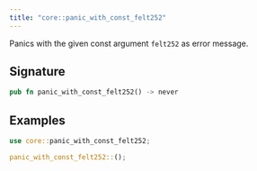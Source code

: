 ```yaml
---
title: "core::panic_with_const_felt252"
---
```


Panics with the given const argument `felt252` as error message.

## Signature

```rust
pub fn panic_with_const_felt252() -> never
```




## Examples

```rust
use core::panic_with_const_felt252;

panic_with_const_felt252::();
```

